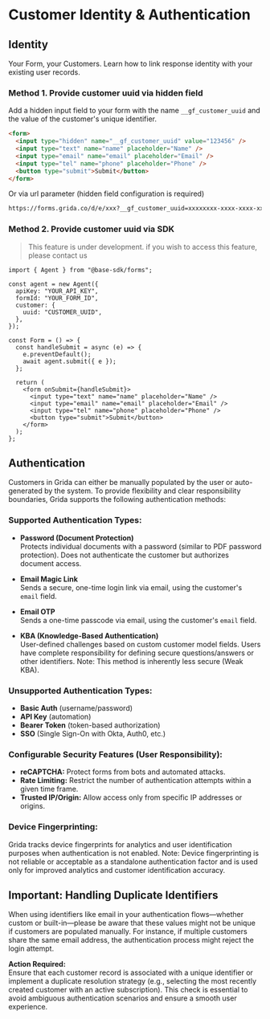 # Customer Identity & Authentication

## Identity

Your Form, your Customers. Learn how to link response identity with your existing user records.

### Method 1. Provide customer uuid via hidden field

Add a hidden input field to your form with the name `__gf_customer_uuid` and the value of the customer's unique identifier.

```html
<form>
  <input type="hidden" name="__gf_customer_uuid" value="123456" />
  <input type="text" name="name" placeholder="Name" />
  <input type="email" name="email" placeholder="Email" />
  <input type="tel" name="phone" placeholder="Phone" />
  <button type="submit">Submit</button>
</form>
```

Or via url parameter (hidden field configuration is required)

```txt
https://forms.grida.co/d/e/xxx?__gf_customer_uuid=xxxxxxxx-xxxx-xxxx-xxxx-xxxxxxxxxxxx
```

### Method 2. Provide customer uuid via SDK

> This feature is under development. if you wish to access this feature, please contact us

```tsx
import { Agent } from "@base-sdk/forms";

const agent = new Agent({
  apiKey: "YOUR_API_KEY",
  formId: "YOUR_FORM_ID",
  customer: {
    uuid: "CUSTOMER_UUID",
  },
});

const Form = () => {
  const handleSubmit = async (e) => {
    e.preventDefault();
    await agent.submit({ e });
  };

  return (
    <form onSubmit={handleSubmit}>
      <input type="text" name="name" placeholder="Name" />
      <input type="email" name="email" placeholder="Email" />
      <input type="tel" name="phone" placeholder="Phone" />
      <button type="submit">Submit</button>
    </form>
  );
};
```

## Authentication

Customers in Grida can either be manually populated by the user or auto-generated by the system. To provide flexibility and clear responsibility boundaries, Grida supports the following authentication methods:

### Supported Authentication Types:

- **Password (Document Protection)**  
  Protects individual documents with a password (similar to PDF password protection). Does not authenticate the customer but authorizes document access.

- **Email Magic Link**  
  Sends a secure, one-time login link via email, using the customer's `email` field.

- **Email OTP**  
  Sends a one-time passcode via email, using the customer's `email` field.

- **KBA (Knowledge-Based Authentication)**  
  User-defined challenges based on custom customer model fields. Users have complete responsibility for defining secure questions/answers or other identifiers. Note: This method is inherently less secure (Weak KBA).

### Unsupported Authentication Types:

- **Basic Auth** (username/password)
- **API Key** (automation)
- **Bearer Token** (token-based authorization)
- **SSO** (Single Sign-On with Okta, Auth0, etc.)

### Configurable Security Features (User Responsibility):

- **reCAPTCHA:** Protect forms from bots and automated attacks.
- **Rate Limiting:** Restrict the number of authentication attempts within a given time frame.
- **Trusted IP/Origin:** Allow access only from specific IP addresses or origins.

### Device Fingerprinting:

Grida tracks device fingerprints for analytics and user identification purposes when authentication is not enabled. Note: Device fingerprinting is not reliable or acceptable as a standalone authentication factor and is used only for improved analytics and customer identification accuracy.


## Important: Handling Duplicate Identifiers

When using identifiers like email in your authentication flows—whether custom or built-in—please be aware that these values might not be unique if customers are populated manually. For instance, if multiple customers share the same email address, the authentication process might reject the login attempt.

**Action Required:**  
Ensure that each customer record is associated with a unique identifier or implement a duplicate resolution strategy (e.g., selecting the most recently created customer with an active subscription). This check is essential to avoid ambiguous authentication scenarios and ensure a smooth user experience.